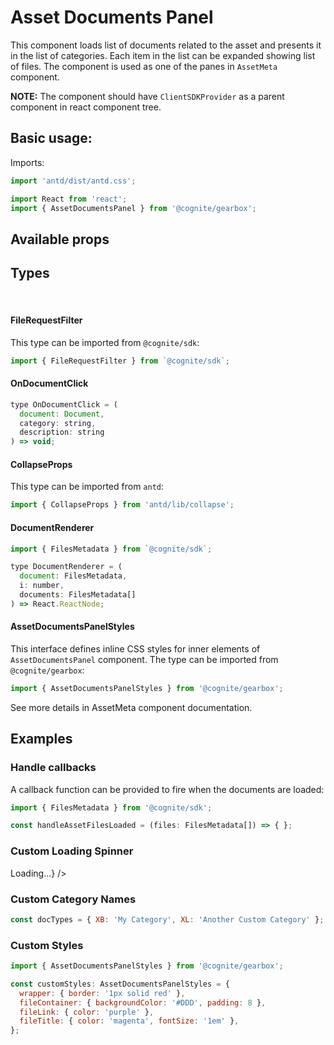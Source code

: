 
<Meta title="Assets|AssetDocumentsPanel" decorators={decorators} />

 # Asset Documents Panel

This component loads list of documents related to the asset and presents it in the list of categories.
Each item in the list can be expanded showing list of files.
The component is used as one of the panes in `AssetMeta` component.

**NOTE:** The component should have `ClientSDKProvider` as a parent component in react component tree.

## Basic usage:

Imports:

```jsx
import 'antd/dist/antd.css';

import React from 'react';
import { AssetDocumentsPanel } from '@cognite/gearbox';
```

<Preview>
  <Story name="Basic Usage">
    <AssetDocumentsPanel assetId={4650652196144007} />
  </Story>
</Preview>

## Available props

<Props of={AssetDocumentsPanel} />

## Types
<br/>
<h4>FileRequestFilter</h4>

This type can be imported from `@cognite/sdk`:

```jsx
import { FileRequestFilter } from `@cognite/sdk`;
```

#### OnDocumentClick


```jsx
type OnDocumentClick = (
  document: Document,
  category: string,
  description: string
) => void;
```

#### CollapseProps
This type can be imported from `antd`:

```jsx
import { CollapseProps } from 'antd/lib/collapse';
```

#### DocumentRenderer

```jsx
import { FilesMetadata } from `@cognite/sdk`;

type DocumentRenderer = (
  document: FilesMetadata,
  i: number,
  documents: FilesMetadata[]
) => React.ReactNode;

```

#### AssetDocumentsPanelStyles

This interface defines inline CSS styles for inner elements of `AssetDocumentsPanel` component.
The type can be imported from `@cognite/gearbox`:

```jsx
import { AssetDocumentsPanelStyles } from '@cognite/gearbox';
```

See more details in AssetMeta component documentation.

## Examples

### Handle callbacks

A callback function can be provided to fire when the documents are loaded:

```jsx
import { FilesMetadata } from '@cognite/sdk';

const handleAssetFilesLoaded = (files: FilesMetadata[]) => { };
```

<Preview>
  <Story name="Load callbacks">
    <AssetDocumentsPanel
      assetId={4650652196144007}
      onAssetFilesLoaded={handleAssetFilesLoaded}
    />
  </Story>
</Preview>

### Custom Loading Spinner 

<Preview>
  <Story name="Custom Loading Spinner">
    <AssetDocumentsPanel
      assetId={4650652196144007}
      customSpinner={<div>Loading...</div>}
    />
  </Story>
</Preview>

### Custom Category Names

```jsx
const docTypes = { XB: 'My Category', XL: 'Another Custom Category' };
```

<Preview>
  <Story name="Custom Category Names">
    <AssetDocumentsPanel
      assetId={4650652196144007}
      docTypes={docTypes}
    />
  </Story>
</Preview>

### Custom Styles

```jsx
import { AssetDocumentsPanelStyles } from '@cognite/gearbox';

const customStyles: AssetDocumentsPanelStyles = {
  wrapper: { border: '1px solid red' },
  fileContainer: { backgroundColor: '#DDD', padding: 8 },
  fileLink: { color: 'purple' },
  fileTitle: { color: 'magenta', fontSize: '1em' },
};
```
<Preview>
  <Story name="Custom Styles">  
  <AssetDocumentsPanel
      assetId={4650652196144007}
      styles={customStyle}
    />
  </Story>
</Preview>
